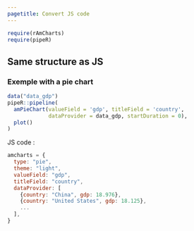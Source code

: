 ```yaml
---
pagetitle: Convert JS code
---
```


```r
require(rAmCharts)
require(pipeR)
```

## Same structure as JS

### Exemple with a pie chart

```r
data("data_gdp")
pipeR::pipeline(
  amPieChart(valueField = 'gdp', titleField = 'country',
             dataProvider = data_gdp, startDuration = 0),
  plot()
)
```

JS code : 

```javascript
amcharts = {
  type: "pie",
  theme: "light",
  valueField: "gdp",
  titleField: "country",
  dataProvider: [
    {country: "China", gdp: 18.976},
    {country: "United States", gdp: 18.125},
    ...
  ],
}
```



